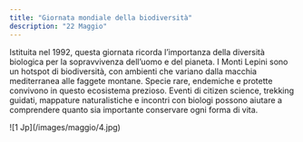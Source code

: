 ```yaml
---
title: "Giornata mondiale della biodiversità"
description: "22 Maggio"
---
```


Istituita nel 1992, questa giornata ricorda l’importanza della diversità biologica per la sopravvivenza dell’uomo e del pianeta. I Monti Lepini sono un hotspot di biodiversità, con ambienti che variano dalla macchia mediterranea alle faggete montane. Specie rare, endemiche e protette convivono in questo ecosistema prezioso. Eventi di citizen science, trekking guidati, mappature naturalistiche e incontri con biologi possono aiutare a comprendere quanto sia importante conservare ogni forma di vita. 

<Frame>
  ![1 Jp](/images/maggio/4.jpg)
</Frame>
